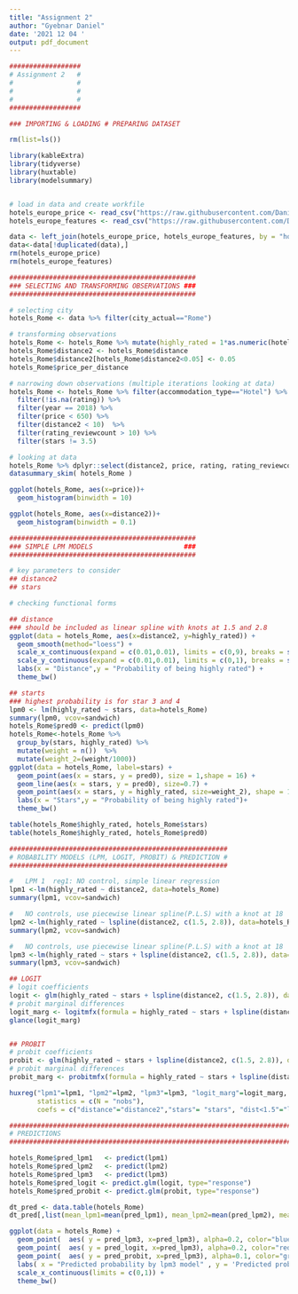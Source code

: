```yaml
---
title: "Assignment 2"
author: "Gyebnar Daniel"
date: '2021 12 04 '
output: pdf_document
---
```


```r
##################
# Assignment 2   #
#                #
#                # 
#                #
##################

### IMPORTING & LOADING # PREPARING DATASET

rm(list=ls())

library(kableExtra)
library(tidyverse)
library(huxtable)
library(modelsummary)


# load in data and create workfile
hotels_europe_price <- read_csv("https://raw.githubusercontent.com/DaniDataScience/Data_Analysis_2_repo/main/Assignment_2/hotels-europe_price.csv")
hotels_europe_features <- read_csv("https://raw.githubusercontent.com/DaniDataScience/Data_Analysis_2_repo/main/Assignment_2/hotels-europe_features.csv")

data <- left_join(hotels_europe_price, hotels_europe_features, by = "hotel_id")
data<-data[!duplicated(data),]
rm(hotels_europe_price)
rm(hotels_europe_features)

###############################################
### SELECTING AND TRANSFORMING OBSERVATIONS ###
###############################################

# selecting city
hotels_Rome <- data %>% filter(city_actual=="Rome")

# transforming observations
hotels_Rome <- hotels_Rome %>% mutate(highly_rated = 1*as.numeric(hotels_Rome$rating >= 4))
hotels_Rome$distance2 <- hotels_Rome$distance
hotels_Rome$distance2[hotels_Rome$distance2<0.05] <- 0.05
hotels_Rome$price_per_distance

# narrowing down observations (multiple iterations looking at data)
hotels_Rome <- hotels_Rome %>% filter(accommodation_type=="Hotel") %>%
  filter(!is.na(rating)) %>% 
  filter(year == 2018) %>% 
  filter(price < 650) %>% 
  filter(distance2 < 10)  %>% 
  filter(rating_reviewcount > 10) %>% 
  filter(stars != 3.5)

# looking at data
hotels_Rome %>% dplyr::select(distance2, price, rating, rating_reviewcount, highly_rated) %>% summary()
datasummary_skim( hotels_Rome )

ggplot(hotels_Rome, aes(x=price))+
  geom_histogram(binwidth = 10)

ggplot(hotels_Rome, aes(x=distance2))+
  geom_histogram(binwidth = 0.1)

###############################################
### SIMPLE LPM MODELS                       ###
###############################################

# key parameters to consider
## distance2
## stars

# checking functional forms

## distance
### should be included as linear spline with knots at 1.5 and 2.8
ggplot(data = hotels_Rome, aes(x=distance2, y=highly_rated)) +
  geom_smooth(method="loess") +
  scale_x_continuous(expand = c(0.01,0.01), limits = c(0,9), breaks = seq(1,10,1))+
  scale_y_continuous(expand = c(0.01,0.01), limits = c(0,1), breaks = seq(0,1,0.1)) +
  labs(x = "Distance",y = "Probability of being highly rated") +
  theme_bw()

## starts
### highest probability is for star 3 and 4
lpm0 <- lm(highly_rated ~ stars, data=hotels_Rome)
summary(lpm0, vcov=sandwich)
hotels_Rome$pred0 <- predict(lpm0)
hotels_Rome<-hotels_Rome %>%
  group_by(stars, highly_rated) %>%
  mutate(weight = n())  %>%
  mutate(weight_2=(weight/1000))
ggplot(data = hotels_Rome, label=stars) +
  geom_point(aes(x = stars, y = pred0), size = 1,shape = 16) +
  geom_line(aes(x = stars, y = pred0), size=0.7) +
  geom_point(aes(x = stars, y = highly_rated, size=weight_2), shape = 16, alpha=0.8, show.legend=F, na.rm=TRUE)  +
  labs(x = "Stars",y = "Probability of being highly rated")+
  theme_bw() 

table(hotels_Rome$highly_rated, hotels_Rome$stars)
table(hotels_Rome$highly_rated, hotels_Rome$pred0)

#######################################################
# ROBABILITY MODELS (LPM, LOGIT, PROBIT) & PREDICTION #
#######################################################

#   LPM 1  reg1: NO control, simple linear regression
lpm1 <-lm(highly_rated ~ distance2, data=hotels_Rome)
summary(lpm1, vcov=sandwich)

#   NO controls, use piecewise linear spline(P.L.S) with a knot at 18
lpm2 <-lm(highly_rated ~ lspline(distance2, c(1.5, 2.8)), data=hotels_Rome)
summary(lpm2, vcov=sandwich)

#   NO controls, use piecewise linear spline(P.L.S) with a knot at 18
lpm3 <-lm(highly_rated ~ stars + lspline(distance2, c(1.5, 2.8)), data=hotels_Rome)
summary(lpm3, vcov=sandwich)

## LOGIT
# logit coefficients
logit <- glm(highly_rated ~ stars + lspline(distance2, c(1.5, 2.8)), data=hotels_Rome, family='binomial')
# probit marginal differences
logit_marg <- logitmfx(formula = highly_rated ~ stars + lspline(distance2, c(1.5, 2.8)), data=hotels_Rome, atmean=FALSE)
glance(logit_marg)


## PROBIT
# probit coefficients
probit <- glm(highly_rated ~ stars + lspline(distance2, c(1.5, 2.8)), data=hotels_Rome, family=binomial(link="probit"))
# probit marginal differences
probit_marg <- probitmfx(formula = highly_rated ~ stars + lspline(distance2, c(1.5, 2.8)), data=hotels_Rome, atmean=FALSE)

huxreg("lpm1"=lpm1, "lpm2"=lpm2, "lpm3"=lpm3, "logit_marg"=logit_marg, "probit_marg"=probit_marg,
       statistics = c(N = "nobs"),
       coefs = c("distance"="distance2","stars"= "stars", "dist<1.5"="lspline(distance2, c(1.5, 2.8))1", "1.5<dist<2.8"="lspline(distance2, c(1.5, 2.8))2", "dist>2.8"="lspline(distance2, c(1.5, 2.8))3"))

################################################################################
# PREDICTIONS
################################################################################

hotels_Rome$pred_lpm1   <- predict(lpm1)
hotels_Rome$pred_lpm2   <- predict(lpm2)
hotels_Rome$pred_lpm3   <- predict(lpm3)
hotels_Rome$pred_logit <- predict.glm(logit, type="response")
hotels_Rome$pred_probit <- predict.glm(probit, type="response") 

dt_pred <- data.table(hotels_Rome)
dt_pred[,list(mean_lpm1=mean(pred_lpm1), mean_lpm2=mean(pred_lpm2), mean_lpm3=mean(pred_lpm3),mean_logit=mean(pred_logit), mean_probit=mean(pred_probit)),by=list(highly_rated)]

ggplot(data = hotels_Rome) +
  geom_point(  aes( y = pred_lpm3, x=pred_lpm3), alpha=0.2, color="blue") +
  geom_point(  aes( y = pred_logit, x=pred_lpm3), alpha=0.2, color="red") +
  geom_point(  aes( y = pred_probit, x=pred_lpm3), alpha=0.1, color="green") +
  labs( x = "Predicted probability by lpm3 model" , y = 'Predicted probability of logit and probit model' ) +
  scale_x_continuous(limits = c(0,1)) +
  theme_bw()




```

